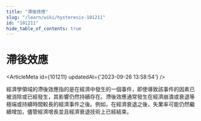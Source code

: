```yaml
---
title: "滯後效應"
slug: "/learn/wiki/hysteresis-101211"
id: "101211"
hide_table_of_contents: true
---
```



# 滯後效應

<ArticleMeta id={101211} updatedAt={'2023-09-26 13:58:54'} />
<div className='border-solid border-b border-t-0 my-4 border-[var(--ifm-color-gray-300)]' />

經濟學領域的滯後效應指的是在經濟中發生的一個事件，即使導致該事件的因素已被消除或已經發生，其影響仍然持續存在。滯後效應通常發生在經濟崩潰或衰退等極端或持續時間較長的經濟事件之後。例如，在經濟衰退之後，失業率可能仍然繼續增加，儘管經濟增長並且經濟衰退技術上已經結束。
